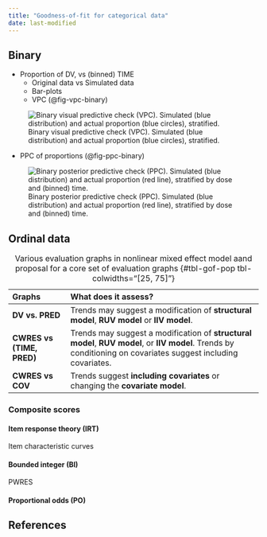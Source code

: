 ```yaml
---
title: "Goodness-of-fit for categorical data"
date: last-modified
---
```


:::{.callout-caution title="Under construction"}
:::

## Binary

* Proportion of DV, vs (binned) TIME
  * Original data vs Simulated data
  * Bar-plots
  * VPC (@fig-vpc-binary)

![Binary visual predictive check (VPC). Simulated (blue distribution) and actual proportion (blue circles), stratified.](images/vpc_binary.png){#fig-vpc-binary}

* PPC of proportions (@fig-ppc-binary)

![Binary posterior predictive check (PPC). Simulated (blue distribution) and actual proportion (red line), stratified by dose and (binned) time.](images/ppc_binary.png){#fig-ppc-binary}

## Ordinal data

| Graphs | What does it assess? |
| :----- | :------------------- |
| **DV vs. PRED** | Trends may suggest a modification of **structural model**, **RUV model** or **IIV model**. |
| **CWRES vs (TIME, PRED)** | Trends may suggest a modification of **structural model**, **RUV model**, or **IIV model**. Trends by conditioning on covariates suggest including covariates. |
| **CWRES vs COV** | Trends suggest **including covariates** or changing the **covariate model**. |

: Various evaluation graphs in nonlinear mixed effect model aand proposal for a core set of evaluation graphs {#tbl-gof-pop tbl-colwidths="[25, 75]"}

### Composite scores
  
#### Item response theory (IRT)

Item characteristic curves

#### Bounded integer (BI)

PWRES

#### Proportional odds (PO)

## References

::: {#refs}
:::
